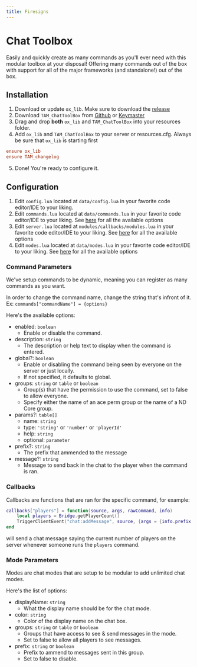 ```yaml
---
title: Firesigns
---
```


# Chat Toolbox

Easily and quickly create as many commands as you'll ever need with this modular toolbox at your disposal! Offering many commands out of the box with support for all of the major frameworks (and standalone!) out of the box.


## Installation
1. Download or update `ox_lib`. Make sure to download the [release](https://github.com/overextended/ox_lib/releases/latest)
2. Download `TAM_ChatToolBox` from [Github](https://github.com/ThreeAmigosModding/TAM_chattoolbox) or [Keymaster](https://keymaster.fivem.net)
3. Drag and drop **both** `ox_lib` and `TAM_ChatToolBox` into your resources folder.
4. Add `ox_lib` and `TAM_ChatToolBox` to your server or resources.cfg. Always be sure that `ox_lib` is starting first
```cfg
ensure ox_lib
ensure TAM_changelog
```
5. Done! You're ready to configure it.

## Configuration

1. Edit `config.lua` located at `data/config.lua` in your favorite code editor/IDE to your liking.
2. Edit `commands.lua` located at `data/commands.lua` in your favorite code editor/IDE to your liking. See [here](http://localhost:3000/resources/chattoolbox#command-parameters) for all the available options
2. Edit `server.lua` located at `modules/callbacks/modules.lua` in your favorite code editor/IDE to your liking. See [here](http://localhost:3000/resources/chattoolbox#callbacks) for all the available options
3. Edit `modes.lua` located at `data/modes.lua` in your favorite code editor/IDE to your liking. See [here](http://localhost:3000/resources/chattoolbox#mode-parameters) for all the available options


### Command Parameters

We've setup commands to be dynamic, meaning you can register as many commands as you want. 

In order to change the command name, change the string that's infront of it. Ex: `commands["commandName"] = {options}`

Here's the available options:
- enabled: `boolean`
  - Enable or disable the command.
- description: `string`
  - The description or help text to display when the command is entered.
- global?: `boolean`
  - Enable or disabling the command being seen by everyone on the server or just locally.
  - If not specified, it defaults to global.
- groups: `string` or `table` or `boolean`
  - Group(s) that have the permission to use the command, set to false to allow everyone.
  - Specify either the name of an ace perm group or the name of a ND Core group.
- params?: `table[]`
  - name: `string`
  - type: `'string'` or `'number'` or `'playerId'`
  - help: `string`
  - optional: `parameter`
- prefix?: `string`
  - The prefix that ammended to the message
- message?: `string`
  - Message to send back in the chat to the player when the command is ran.

### Callbacks

Callbacks are functions that are ran for the specific command, for example:

```lua
callbacks["players"] = function(source, args, rawCommand, info)
    local players = Bridge.getPlayerCount()
    TriggerClientEvent("chat:addMessage", source, {args = {info.prefix .. ("There are currently %s players online"):format(players)}})
end
```

will send a chat message saying the current number of players on the server whenever someone runs the `players` command.

### Mode Parameters

Modes are chat modes that are setup to be modular to add unlimited chat modes.

Here's the list of options:
- displayName: `string` 
  - What the display name should be for the chat mode.
- color: `string`
  - Color of the display name on the chat box.
- groups: `string` or `table` or `boolean`
  - Groups that have access to see & send messages in the mode.
  - Set to false to allow all players to see messages.
- prefix: `string` or `boolean`
  - Prefix to ammend to messages sent in this group.
  - Set to false to disable.